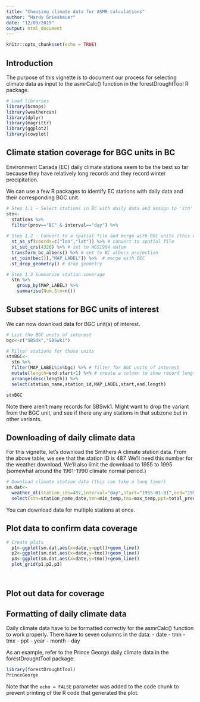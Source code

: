 ```yaml
---
title: "Choosing climate data for ASMR calculations"
author: "Hardy Griesbauer"
date: "12/09/2019"
output: html_document
---
```


```r
knitr::opts_chunk$set(echo = TRUE)
```

## Introduction
The purpose of this vignette is to document our process for selecting climate data as input to the asmrCalc() function in the forestDroughtTool R package.

```r

# Load libraries
library(bcmaps)
library(weathercan)
library(dplyr)
library(magrittr)
library(ggplot2)
library(cowplot)

```

## Climate station coverage for BGC units in BC
Environment Canada (EC) daily climate stations seem to be the best so far because they have relatively long records and they record winter precipitation.

We can use a few R packages to identify EC stations with daily data and their corresponding BGC unit.

```r

# Step 1.1 - Select stations in BC with daily data and assign to 'stn'
stn<-
  stations %>% 
  filter(prov=="BC" & interval=="day") %>%  
  
# Step 1.2 - Convert to a spatial file and merge with BGC units (this will take awhile!)
  st_as_sf(coords=c("lon","lat")) %>% # convert to spatial file
  st_set_crs(4326) %>% # set to WGS1984 datum
  transform_bc_albers() %>% # set to BC albers projection
  st_join(bec()[,"MAP_LABEL"]) %>%  # merge with BEC
  st_drop_geometry() # drop geometry

# Step 1.3 Summarize station coverage
  stn %>% 
    group_by(MAP_LABEL) %>%
    summarise(Num.Stn=n())

```  

## Subset stations for BGC units of interest
We can now download data for BGC unit(s) of interest.
```r
# List the BGC units of interest
bgc<-c("SBSdk","SBSwk1")

# Filter stations for those units
stnBGC<-
  stn %>% 
  filter(MAP_LABEL%in%bgc) %>% # filter for BGC units of interest
  mutate(length=end-start+1) %>% # create a column to show record length
  arrange(desc(length)) %>% 
  select(station_name,station_id,MAP_LABEL,start,end,length)

stnBGC

```

Note there aren't many records for SBSwk1.  Might want to drop the variant from the BGC unit, and see if there any any stations in that subzone but in other variants.

## Downloading of daily climate data
For this vignette, let's download the Smithers A climate station data. From the above table, we see that the station ID is 487.  We'll need this number for the weather download.  We'll also limit the download to 1955 to 1995 (somewhat around the 1961-1990 climate normal period.)

```r

# Download climate station data (this can take a long time!)
sm.dat<-
  weather_dl(station_ids=487,interval="day",start="1955-01-01",end="1995-12-31") %>%
  select(stn=station_name,date,tmn=min_temp,tmx=max_temp,ppt=total_precip,year,month,day)

```

You can download data for multiple stations at once.

## Plot data to confirm data coverage

```r

# Create plots 
  p1<-ggplot(sm.dat,aes(x=date,y=ppt))+geom_line()
  p2<-ggplot(sm.dat,aes(x=date,y=tmx))+geom_line()
  p3<-ggplot(sm.dat,aes(x=date,y=tmn))+geom_line()
  plot_grid(p1,p2,p3)
  



```

## Plot out data for coverage


## Formatting of daily climate data
Daily climate data have to be formatted correctly for the asmrCalc() function to work properly.  There have to seven columns in the data:
- date
- tmn
- tmx
- ppt
- year
- month
- day

As an example, refer to the Prince George daily climate data in the forestDroughtTool package:


```r
library(forestDroughtTool)
PrinceGeorge
```

Note that the `echo = FALSE` parameter was added to the code chunk to prevent printing of the R code that generated the plot.
